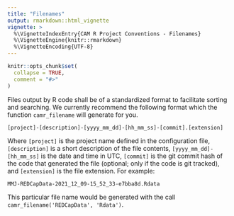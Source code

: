 ```yaml
---
title: "Filenames"
output: rmarkdown::html_vignette
vignette: >
  %\VignetteIndexEntry{CAM R Project Conventions - Filenames}
  %\VignetteEngine{knitr::rmarkdown}
  %\VignetteEncoding{UTF-8}
---
```


```r
knitr::opts_chunk$set(
  collapse = TRUE,
  comment = "#>"
)
```

Files output by R code shall be of a standardized format to facilitate sorting
and searching. We currently recommend the following format which the function
`camr_filename` will generate for you.

    [project]-[description]-[yyyy_mm_dd]-[hh_mm_ss]-[commit].[extension]

Where `[project]` is the project name defined in the configuration file,
`[description]` is a short description of the file contents,
`[yyyy_mm_dd]-[hh_mm_ss]` is the date and time in UTC, `[commit]` is the git
commit hash of the code that generated the file (optional; only if the code is
git tracked), and `[extension]` is the file extension. For example:

    MMJ-REDCapData-2021_12_09-15_52_33-e7bba8d.Rdata

This particular file name would be generated with the call
`camr_filename('REDCapData', 'Rdata')`.
